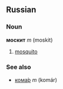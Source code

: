 ==Russian==
===Noun===
'''москит''' ''m'' (moskit)

# [[mosquito]]

===See also===
*[[комар|кома́р]] ''m'' (komár)